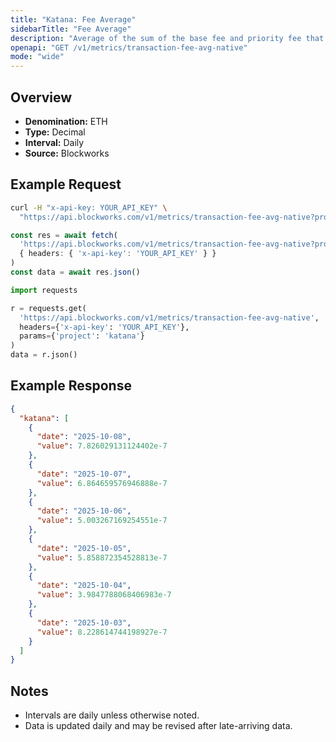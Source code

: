 ```yaml
---
title: "Katana: Fee Average"
sidebarTitle: "Fee Average"
description: "Average of the sum of the base fee and priority fee that day"
openapi: "GET /v1/metrics/transaction-fee-avg-native"
mode: "wide"
---
```


## Overview

- **Denomination:** ETH
- **Type:** Decimal
- **Interval:** Daily
- **Source:** Blockworks

## Example Request

<CodeGroup>

```bash cURL
curl -H "x-api-key: YOUR_API_KEY" \
  "https://api.blockworks.com/v1/metrics/transaction-fee-avg-native?project=katana"
```

```typescript TypeScript
const res = await fetch(
  'https://api.blockworks.com/v1/metrics/transaction-fee-avg-native?project=katana',
  { headers: { 'x-api-key': 'YOUR_API_KEY' } }
)
const data = await res.json()
```

```python Python
import requests

r = requests.get(
  'https://api.blockworks.com/v1/metrics/transaction-fee-avg-native',
  headers={'x-api-key': 'YOUR_API_KEY'},
  params={'project': 'katana'}
)
data = r.json()
```

</CodeGroup>

## Example Response

```json
{
  "katana": [
    {
      "date": "2025-10-08",
      "value": 7.826029131124402e-7
    },
    {
      "date": "2025-10-07",
      "value": 6.864659576946888e-7
    },
    {
      "date": "2025-10-06",
      "value": 5.003267169254551e-7
    },
    {
      "date": "2025-10-05",
      "value": 5.858872354528813e-7
    },
    {
      "date": "2025-10-04",
      "value": 3.9847788068406983e-7
    },
    {
      "date": "2025-10-03",
      "value": 8.228614744198927e-7
    }
  ]
}
```

## Notes
- Intervals are daily unless otherwise noted.
- Data is updated daily and may be revised after late-arriving data.